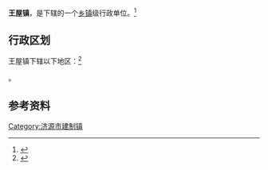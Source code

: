 {{中国乡级行政区|41/90/01/109/000}}

'''王屋镇'''，是{{PRC admin/fullname|41/90/01/109/000|3}}下辖的一个[[乡镇|乡镇]]级行政单位。<ref>{{PRC admin/ref sgc|{{PRC admin/parent|41/90/01/109/000}}}}</ref>

== 行政区划 ==

王屋镇下辖以下地区：<ref>{{PRC admin/ref sgc|41/90/01/109/000}}</ref>

{{PRC admin/children|41/90/01/109/000}}。

== 参考资料 ==

{{reflist}}

{{河南省济源市行政区划}}
{{河南行政区划小作品}}
[[Category:济源市建制镇|Category:济源市建制镇]]